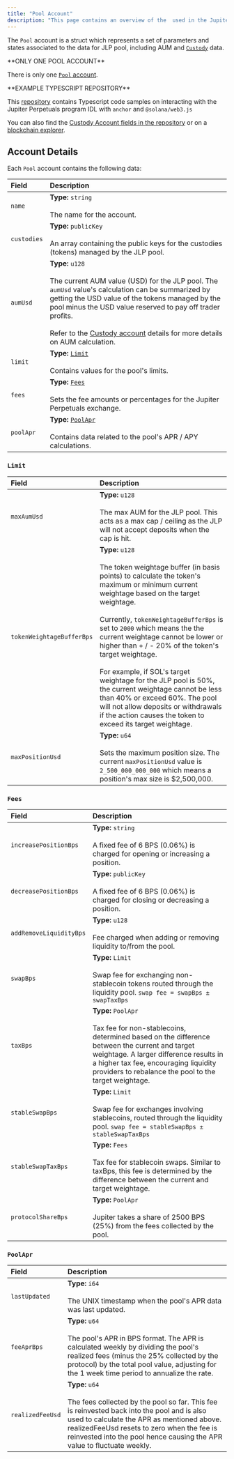 ```yaml
---
title: "Pool Account"
description: "This page contains an overview of the  used in the Jupiter Perpetuals Program, and specifically the  account."
---
```


The `Pool` account is a struct which represents a set of parameters and states associated to the data for JLP pool, including AUM and [`Custody`](/perp-api/custody-account) data.

<Info>
  **ONLY ONE POOL ACCOUNT**

  There is only one [`Pool` account](https://solscan.io/account/5BUwFW4nRbftYTDMbgxykoFWqWHPzahFSNAaaaJtVKsq).
</Info>

<Tip>
  **EXAMPLE TYPESCRIPT REPOSITORY**

  This [repository](https://github.com/julianfssen/jupiter-perps-anchor-idl-parsing) contains Typescript code samples on interacting with the Jupiter Perpetuals program IDL with `anchor` and `@solana/web3.js`

  You can also find the [Custody Account fields in the repository](https://github.com/julianfssen/jupiter-perps-anchor-idl-parsing/blob/1a0b5dc71081958895691047a9aa8ba51d2a8765/src/idl/jupiter-perpetuals-idl.ts#L2699) or on a [blockchain explorer](https://solscan.io/account/PERPHjGBqRHArX4DySjwM6UJHiR3sWAatqfdBS2qQJu#anchorProgramIdl).
</Tip>

## Account Details

Each `Pool` account contains the following data:

| Field       | Description                                                                                                                                                                                                                                                                                                                                      |
| :---------- | :----------------------------------------------------------------------------------------------------------------------------------------------------------------------------------------------------------------------------------------------------------------------------------------------------------------------------------------------- |
| `name`      | **Type:** `string` <br/><br/> The name for the account.                                                                                                                                                                                                                                                                                                     |
| `custodies` | **Type:** `publicKey` <br/><br/> An array containing the public keys for the custodies (tokens) managed by the JLP pool.                                                                                                                                                                                                                                    |
| `aumUsd`    | **Type:** `u128` <br/><br/> The current AUM value (USD) for the JLP pool. The `aumUsd` value's calculation can be summarized by getting the USD value of the tokens managed by the pool minus the USD value reserved to pay off trader profits. <br/> <br/>Refer to the [Custody account](/perp-api/custody-account) details for more details on AUM calculation. |
| `limit`     | **Type:** [`Limit`](#limit) <br/><br/> Contains values for the pool's limits.                                                                                                                                                                                                                                                                               |
| `fees`      | **Type:** [`Fees`](#fees) <br/><br/> Sets the fee amounts or percentages for the Jupiter Perpetuals exchange.                                                                                                                                                                                                                                               |
| `poolApr`   | **Type:** [`PoolApr`](#poolapr) <br/><br/> Contains data related to the pool's APR / APY calculations.                                                                                                                                                                                                                                                      |

### `Limit`

| Field                     | Description                                                                                                                                                                                                                                                                                                                                                                                                                                                                                                                                                                  |
| :------------------------- | :---------------------------------------------------------------------------------------------------------------------------------------------------------------------------------------------------------------------------------------------------------------------------------------------------------------------------------------------------------------------------------------------------------------------------------------------------------------------------------------------------------------------------------------------------------------------------- |
| `maxAumUsd`               | **Type:** `u128` <br/><br/> The max AUM for the JLP pool. This acts as a max cap / ceiling as the JLP will not accept deposits when the cap is hit.                                                                                                                                                                                                                                                                                                                                                                                                                                     |
| `tokenWeightageBufferBps` | **Type:** `u128` <br/><br/> The token weightage buffer (in basis points) to calculate the token's maximum or minimum current weightage based on the target weightage. <br/><br/> Currently, `tokenWeightageBufferBps` is set to `2000` which means the the current weightage cannot be lower or higher than + / - 20% of the token's target weightage. <br/><br/> For example, if SOL's target weightage for the JLP pool is 50%, the current weightage cannot be less than 40% or exceed 60%. The pool will not allow deposits or withdrawals if the action causes the token to exceed its target weightage. |
| `maxPositionUsd`          | **Type:** `u64` <br/><br/> Sets the maximum position size. The current `maxPositionUsd` value is `2_500_000_000_000` which means a position's max size is $2,500,000.                                                                                                                                                                                                                                                                                                                                                                                                                   |

### `Fees`

| Field                   | Description                                                                                                                                                                                                                                                   |
| :----------------------- | :------------------------------------------------------------------------------------------------------------------------------------------------------------------------------------------------------------------------------------------------------------- |
| `increasePositionBps`   | **Type:** `string` <br/><br/> A fixed fee of 6 BPS (0.06%) is charged for opening or increasing a position.                                                                                                                                                              |
| `decreasePositionBps`   | **Type:** `publicKey` <br/><br/> A fixed fee of 6 BPS (0.06%) is charged for closing or decreasing a position.                                                                                                                                                           |
| `addRemoveLiquidityBps` | **Type:** `u128` <br/><br/> Fee charged when adding or removing liquidity to/from the pool.                                                                                                                                                                              |
| `swapBps`               | **Type:** `Limit` <br/><br/> Swap fee for exchanging non-stablecoin tokens routed through the liquidity pool. `swap fee = swapBps ± swapTaxBps`                                                                                                                          |
| `taxBps`                | **Type:** `PoolApr` <br/><br/> Tax fee for non-stablecoins, determined based on the difference between the current and target weightage. A larger difference results in a higher tax fee, encouraging liquidity providers to rebalance the pool to the target weightage. |
| `stableSwapBps`         | **Type:** `Limit` <br/><br/> Swap fee for exchanges involving stablecoins, routed through the liquidity pool. `swap fee = stableSwapBps ± stableSwapTaxBps`                                                                                                              |
| `stableSwapTaxBps`      | **Type:** `Fees` <br/><br/> Tax fee for stablecoin swaps. Similar to taxBps, this fee is determined by the difference between the current and target weightage.                                                                                                          |
| `protocolShareBps`      | **Type:** `PoolApr` <br/><br/> Jupiter takes a share of 2500 BPS (25%) from the fees collected by the pool.                                                                                                                                                              |

### `PoolApr`

| Field            | Description                                                                                                                                                                                                                                                                        |
| :--------------- | :--------------------------------------------------------------------------------------------------------------------------------------------------------------------------------------------------------------------------------------------------------------------------------- |
| `lastUpdated`    | **Type:** `i64` <br/><br/> The UNIX timestamp when the pool's APR data was last updated.                                                                                                                                                                                                      |
| `feeAprBps`      | **Type:** `u64` <br/><br/> The pool's APR in BPS format. The APR is calculated weekly by dividing the pool's realized fees (minus the 25% collected by the protocol) by the total pool value, adjusting for the 1 week time period to annualize the rate.                                     |
| `realizedFeeUsd` | **Type:** `u64` <br/><br/> The fees collected by the pool so far. This fee is reinvested back into the pool and is also used to calculate the APR as mentioned above. realizedFeeUsd resets to zero when the fee is reinvested into the pool hence causing the APR value to fluctuate weekly. |

